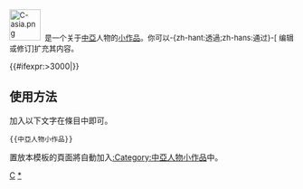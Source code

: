 <div class="notice metadata" id="stub" style="font-size: small;">[[File:C-asia.png|55px]]&nbsp;&nbsp;'''{{PAGENAME}}'''是一个关于[[中亞]]人物的[[Wikipedia:小作品|小作品]]。你可以-{zh-hant:透過;zh-hans:通过}-<span class="plainlinks">[{{fullurl:{{FULLPAGENAME}}|action=edit}} 编辑或修订]</span>扩充其内容。</div><includeonly>[[Category:中亞人物小作品|{{PAGENAME}}]]{{#ifexpr:{{PAGESIZE:{{FULLPAGENAME}}|R}}>3000|[[Category:字数已超过3000字节的小作品|{{PAGENAME}}]]}}</includeonly>
<noinclude>

==使用方法==
加入以下文字在條目中即可。
<pre>{{中亞人物小作品}}</pre>

置放本模板的頁面將自動加入[[:Category:中亞人物小作品]]中。
[[Category:亞洲人物小作品模板|C]]
[[Category:中亞人物小作品|*]]
</noinclude>